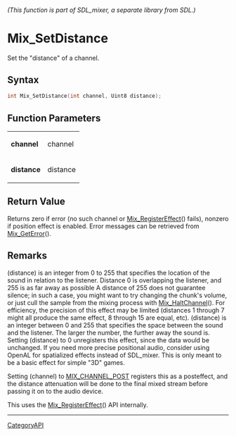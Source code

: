 ====== (This function is part of SDL_mixer, a separate library from SDL.) ======
= Mix_SetDistance =

Set the "distance" of a channel.

== Syntax ==

<syntaxhighlight lang='c'>
int Mix_SetDistance(int channel, Uint8 distance);
</syntaxhighlight>

== Function Parameters ==

{|
|'''channel'''
|channel
|-
|'''distance'''
|distance
|}

== Return Value ==

Returns zero if error (no such channel or [[Mix_RegisterEffect]]() fails),
nonzero if position effect is enabled. Error messages can be retrieved from
[[Mix_GetError]]().

== Remarks ==

(distance) is an integer from 0 to 255 that specifies the location of the
sound in relation to the listener. Distance 0 is overlapping the listener,
and 255 is as far away as possible A distance of 255 does not guarantee
silence; in such a case, you might want to try changing the chunk's volume,
or just cull the sample from the mixing process with [[Mix_HaltChannel]]().
For efficiency, the precision of this effect may be limited (distances 1
through 7 might all produce the same effect, 8 through 15 are equal, etc).
(distance) is an integer between 0 and 255 that specifies the space between
the sound and the listener. The larger the number, the further away the
sound is. Setting (distance) to 0 unregisters this effect, since the data
would be unchanged. If you need more precise positional audio, consider
using OpenAL for spatialized effects instead of SDL_mixer. This is only
meant to be a basic effect for simple "3D" games.

Setting (channel) to [[MIX_CHANNEL_POST]] registers this as a posteffect,
and the distance attenuation will be done to the final mixed stream before
passing it on to the audio device.

This uses the [[Mix_RegisterEffect]]() API internally.

----
[[CategoryAPI]]



